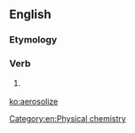 ==English==

===Etymology===
{{suffix|en|aerosol|ize}}

===Verb===
{{en-verb|aerosoliz}}

# {{lb|en|American spelling}} {{alternative form of|aerosolise|lang=en}}

[[Category:en:Physical chemistry]]

[[ko:aerosolize]]